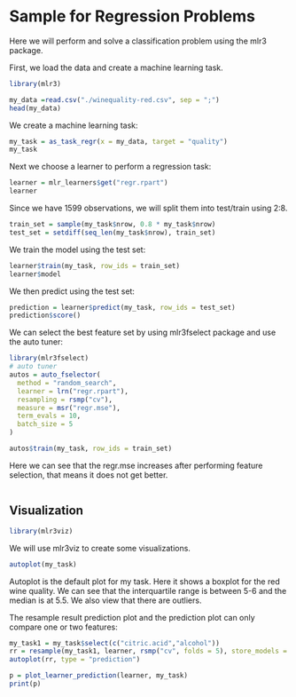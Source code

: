 # Sample for Regression Problems

Here we will perform and solve a classification problem using the mlr3 package.

First, we load the data and create a machine learning task.

```{r,echo = TRUE}
library(mlr3)

my_data =read.csv("./winequality-red.csv", sep = ";")
head(my_data)

```

We create a machine learning task:

```{r,echo = TRUE}
my_task = as_task_regr(x = my_data, target = "quality")
my_task
```

Next we choose a learner to perform a regression task:

```{r,echo = TRUE}
learner = mlr_learners$get("regr.rpart")
learner
```

Since we have 1599 observations, we will split them into test/train using 2:8.

```{r,echo = TRUE}
train_set = sample(my_task$nrow, 0.8 * my_task$nrow)
test_set = setdiff(seq_len(my_task$nrow), train_set)
```

We train the model using the test set:

```{r,echo = TRUE}
learner$train(my_task, row_ids = train_set)
learner$model
```

We then predict using the test set:

```{r,echo = TRUE}
prediction = learner$predict(my_task, row_ids = test_set)
prediction$score()
```

We can select the best feature set by using mlr3fselect package and use the auto tuner:

```{r,echo = TRUE}
library(mlr3fselect)
# auto tuner
autos = auto_fselector(
  method = "random_search",
  learner = lrn("regr.rpart"),
  resampling = rsmp("cv"),
  measure = msr("regr.mse"),
  term_evals = 10,
  batch_size = 5
)

autos$train(my_task, row_ids = train_set)
```

Here we can see that the regr.mse increases after performing feature selection, that means it does not get better.

```{r, echo = TRUE}

```

## Visualization

```{r}
library(mlr3viz)
```

We will use mlr3viz to create some visualizations.

```{r}
autoplot(my_task)
```

Autoplot is the default plot for my task. Here it shows a boxplot for the red wine quality. We can see that the interquartile range is between 5-6 and the median is at 5.5. We also view that there are outliers.

The resample result prediction plot and the prediction plot can only compare one or two features:

```{r}
my_task1 = my_task$select(c("citric.acid","alcohol"))
rr = resample(my_task1, learner, rsmp("cv", folds = 5), store_models = TRUE)
autoplot(rr, type = "prediction")
```

```{r}
p = plot_learner_prediction(learner, my_task)
print(p)

```
